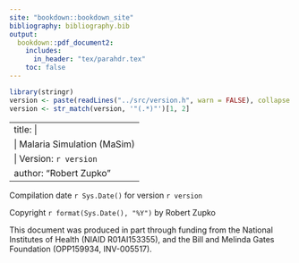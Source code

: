 ```yaml
---
site: "bookdown::bookdown_site"
bibliography: bibliography.bib
output:
  bookdown::pdf_document2:
    includes:
      in_header: "tex/parahdr.tex"
    toc: false
---
```


<!-- Read the version number in so we can include it in the title -->
```r
library(stringr)
version <- paste(readLines("../src/version.h", warn = FALSE), collapse = " ")
version <- str_match(version, '"(.*)"')[1, 2]
```

---
title: |
    | \vspace{2in}Malaria Simulation (MaSim)
    | Version: `r version`
author: "Robert Zupko"
---

<!-- Edition notice -->
```{=latex}
\newpage
$\\[7.5in]$
```
Compilation date `r Sys.Date()` for version `r version`

Copyright `r format(Sys.Date(), "%Y")` by Robert Zupko

This document was produced in part through funding from the National Institutes of Health (NIAID R01AI153355), and the Bill and Melinda Gates Foundation (OPP159934, INV-005517).

<!-- Table of Contents -->
```{=latex}
\newpage
\tableofcontents
```